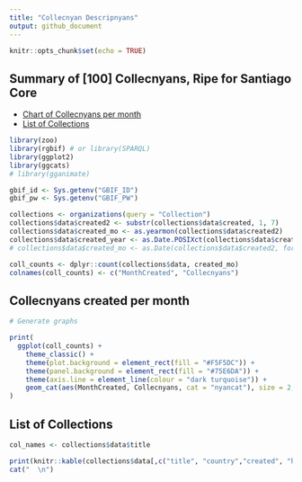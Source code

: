 ```yaml
---
title: "Collecnyan Descripnyans"
output: github_document
---
```

  
```r
knitr::opts_chunk$set(echo = TRUE)
```

## Summary of [100] Collecnyans, Ripe for Santiago Core

* [Chart of Collecnyans per month](#collecnyans-created-per-month)
* [List of Collections](#list-of-collections)
    
```r
   
library(zoo)
library(rgbif) # or library(SPARQL)
library(ggplot2)
library(ggcats)
# library(gganimate)

gbif_id <- Sys.getenv("GBIF_ID") 
gbif_pw <- Sys.getenv("GBIF_PW")

collections <- organizations(query = "Collection")
collections$data$created2 <- substr(collections$data$created, 1, 7)
collections$data$created_mo <- as.yearmon(collections$data$created2)
collections$data$created_year <- as.Date.POSIXct(collections$data$created_mo)
# collections$data$created_mo <- as.Date(collections$data$created2, format = "%Y-%m-%d")

coll_counts <- dplyr::count(collections$data, created_mo)
colnames(coll_counts) <- c("MonthCreated", "Collecnyans")

```

## Collecnyans created per month {#chartsanchor}
```r

# Generate graphs 

print(
  ggplot(coll_counts) +
    theme_classic() +
    theme(plot.background = element_rect(fill = "#F5F5DC")) +
    theme(panel.background = element_rect(fill = "#75E6DA")) + 
    theme(axis.line = element_line(colour = "dark turquoise")) +
    geom_cat(aes(MonthCreated, Collecnyans, cat = "nyancat"), size = 2, stat = "identity")
)

```

## List of Collections {#tableanchor}
```r

col_names <- collections$data$title

print(knitr::kable(collections$data[,c("title", "country","created", "homepage")]))
cat("  \n")

```
